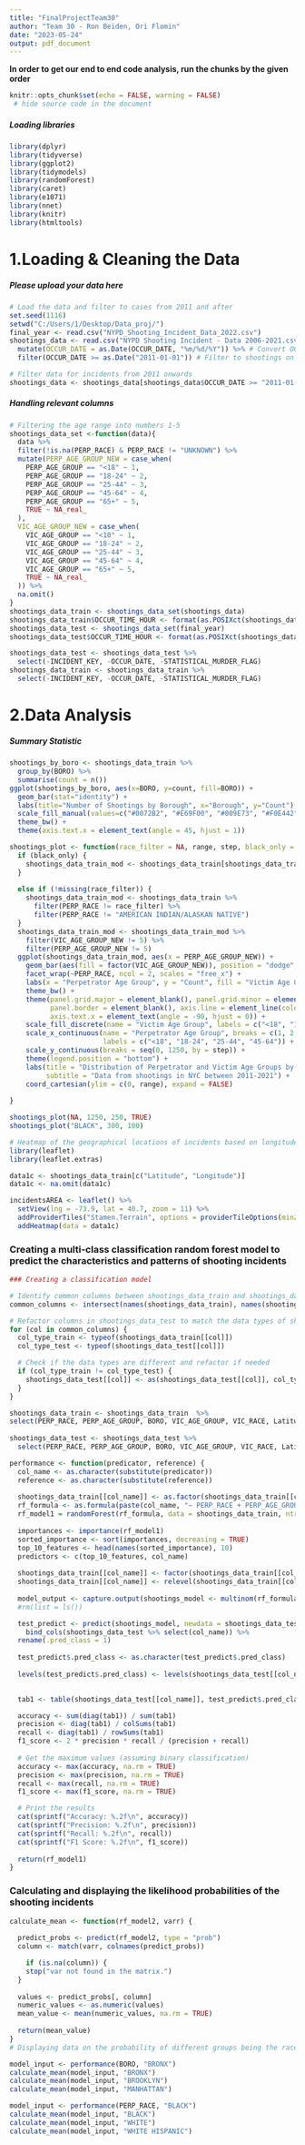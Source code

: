 ```yaml
---
title: "FinalProjectTeam30"
author: "Team 30 - Ron Beiden, Ori Flomin"
date: "2023-05-24"
output: pdf_document
---
```


**In order to get our  end to end code analysis, run the chunks by the given order **

```r
knitr::opts_chunk$set(echo = FALSE, warning = FALSE)
 # hide source code in the document
```

##### Loading libraries

```r
library(dplyr)
library(tidyverse)
library(ggplot2)
library(tidymodels)
library(randomForest)
library(caret)
library(e1071)
library(nnet)
library(knitr)
library(htmltools)
```


# 1.Loading & Cleaning the Data 

##### Please upload your data here
```r
# Load the data and filter to cases from 2011 and after
set.seed(1116)
setwd("C:/Users/1/Desktop/Data_proj/")
final_year <- read.csv("NYPD_Shooting_Incident_Data_2022.csv")
shootings_data <- read.csv("NYPD Shooting Incident - Data 2006-2021.csv") %>%
  mutate(OCCUR_DATE = as.Date(OCCUR_DATE, "%m/%d/%Y")) %>% # Convert OCCUR_DATE column to date format
  filter(OCCUR_DATE >= as.Date("2011-01-01")) # Filter to shootings on or after January 1st, 2011

# Filter data for incidents from 2011 onwards
shootings_data <- shootings_data[shootings_data$OCCUR_DATE >= "2011-01-01", ]
```

##### Handling relevant columns
```r
# Filtering the age range into numbers 1-5
shootings_data_set <-function(data){
  data %>% 
  filter(!is.na(PERP_RACE) & PERP_RACE != "UNKNOWN") %>% 
  mutate(PERP_AGE_GROUP_NEW = case_when(
    PERP_AGE_GROUP == "<18" ~ 1,
    PERP_AGE_GROUP == "18-24" ~ 2,
    PERP_AGE_GROUP == "25-44" ~ 3,
    PERP_AGE_GROUP == "45-64" ~ 4,
    PERP_AGE_GROUP == "65+" ~ 5,
    TRUE ~ NA_real_
  ),
  VIC_AGE_GROUP_NEW = case_when(
    VIC_AGE_GROUP == "<18" ~ 1,
    VIC_AGE_GROUP == "18-24" ~ 2,
    VIC_AGE_GROUP == "25-44" ~ 3,
    VIC_AGE_GROUP == "45-64" ~ 4,
    VIC_AGE_GROUP == "65+" ~ 5,
    TRUE ~ NA_real_
  )) %>%
  na.omit()
}
shootings_data_train <- shootings_data_set(shootings_data)
shootings_data_train$OCCUR_TIME_HOUR <- format(as.POSIXct(shootings_data_train$OCCUR_TIME, format="%H:%M:%S"), format="%H")
shootings_data_test <- shootings_data_set(final_year)
shootings_data_test$OCCUR_TIME_HOUR <- format(as.POSIXct(shootings_data_test$OCCUR_TIME, format="%H:%M:%S"), format="%H")
```

```r
shootings_data_test <- shootings_data_test %>%
  select(-INCIDENT_KEY, -OCCUR_DATE, -STATISTICAL_MURDER_FLAG) 
shootings_data_train <- shootings_data_train %>%
  select(-INCIDENT_KEY, -OCCUR_DATE, -STATISTICAL_MURDER_FLAG) 
```


# 2.Data Analysis 

##### Summary Statistic

```r
shootings_by_boro <- shootings_data_train %>%
  group_by(BORO) %>%
  summarise(count = n())
ggplot(shootings_by_boro, aes(x=BORO, y=count, fill=BORO)) +
  geom_bar(stat="identity") +
  labs(title="Number of Shootings by Borough", x="Borough", y="Count") +
  scale_fill_manual(values=c("#0072B2", "#E69F00", "#009E73", "#F0E442", "#CC79A7")) +
  theme_bw() +
  theme(axis.text.x = element_text(angle = 45, hjust = 1))
```


```r
shootings_plot <- function(race_filter = NA, range, step, black_only = FALSE) {
  if (black_only) {
    shootings_data_train_mod <- shootings_data_train[shootings_data_train$PERP_RACE == "BLACK",]
  }
  
  else if (!missing(race_filter)) {
    shootings_data_train_mod <- shootings_data_train %>%
      filter(PERP_RACE != race_filter) %>%
      filter(PERP_RACE != "AMERICAN INDIAN/ALASKAN NATIVE")
  }
  shootings_data_train_mod <- shootings_data_train_mod %>%
    filter(VIC_AGE_GROUP_NEW != 5) %>%
    filter(PERP_AGE_GROUP_NEW != 5)
  ggplot(shootings_data_train_mod, aes(x = PERP_AGE_GROUP_NEW)) + 
    geom_bar(aes(fill = factor(VIC_AGE_GROUP_NEW)), position = "dodge", width = 0.5) + 
    facet_wrap(~PERP_RACE, ncol = 2, scales = "free_x") +
    labs(x = "Perpetrator Age Group", y = "Count", fill = "Victim Age Group") +
    theme_bw() +
    theme(panel.grid.major = element_blank(), panel.grid.minor = element_blank(),
          panel.border = element_blank(), axis.line = element_line(colour = "black"),
          axis.text.x = element_text(angle = -90, hjust = 0)) +
    scale_fill_discrete(name = "Victim Age Group", labels = c("<18", "18-24", "25-44", "45-64")) +
    scale_x_continuous(name = "Perpetrator Age Group", breaks = c(1, 2, 3, 4),
                       labels = c("<18", "18-24", "25-44", "45-64")) +
    scale_y_continuous(breaks = seq(0, 1250, by = step)) +
    theme(legend.position = "bottom") +
    labs(title = "Distribution of Perpetrator and Victim Age Groups by Race",
         subtitle = "Data from shootings in NYC between 2011-2021") +
    coord_cartesian(ylim = c(0, range), expand = FALSE)
  
}
```
```r
shootings_plot(NA, 1250, 250, TRUE)
shootings_plot("BLACK", 300, 100)
```


```r
# Heatmap of the geographical locations of incidents based on longitude and latitude
library(leaflet)
library(leaflet.extras)

data1c <- shootings_data_train[c("Latitude", "Longitude")]
data1c <- na.omit(data1c)

incidentsAREA <- leaflet() %>%
  setView(lng = -73.9, lat = 40.7, zoom = 11) %>%
  addProviderTiles("Stamen.Terrain", options = providerTileOptions(minZoom = 2)) %>%
  addHeatmap(data = data1c)
```


### Creating a multi-class classification random forest model to predict the characteristics and patterns of shooting incidents

```r
### Creating a classification model 

# Identify common columns between shootings_data_train and shootings_data_test
common_columns <- intersect(names(shootings_data_train), names(shootings_data_test))

# Refactor columns in shootings_data_test to match the data types of shootings_data_train
for (col in common_columns) {
  col_type_train <- typeof(shootings_data_train[[col]])
  col_type_test <- typeof(shootings_data_test[[col]])

  # Check if the data types are different and refactor if needed
  if (col_type_train != col_type_test) {
    shootings_data_test[[col]] <- as(shootings_data_test[[col]], col_type_train)
  }
}

shootings_data_train <- shootings_data_train  %>%
select(PERP_RACE, PERP_AGE_GROUP, BORO, VIC_AGE_GROUP, VIC_RACE, Latitude, Longitude, BORO)
  
shootings_data_test <- shootings_data_test %>%
  select(PERP_RACE, PERP_AGE_GROUP, BORO, VIC_AGE_GROUP, VIC_RACE, Latitude, Longitude, BORO)

performance <- function(predicator, reference) {
  col_name <- as.character(substitute(predicator))
  reference <- as.character(substitute(reference))
  
  shootings_data_train[[col_name]] <- as.factor(shootings_data_train[[col_name]])
  rf_formula <- as.formula(paste(col_name, "~ PERP_RACE + PERP_AGE_GROUP + BORO + VIC_AGE_GROUP + VIC_RACE + Latitude + Longitude"))
  rf_model1 = randomForest(rf_formula, data = shootings_data_train, ntree = 100)
 
  importances <- importance(rf_model1)
  sorted_importance <- sort(importances, decreasing = TRUE)
  top_10_features <- head(names(sorted_importance), 10)
  predictors <- c(top_10_features, col_name)
  
  shootings_data_train[[col_name]] <- factor(shootings_data_train[[col_name]], ordered = FALSE)
  shootings_data_train[[col_name]] <- relevel(shootings_data_train[[col_name]], ref = reference)
  
  model_output <- capture.output(shootings_model <- multinom(rf_formula, data = shootings_data_train))
  #rm(list = ls())

  test_predict <- predict(shootings_model, newdata = shootings_data_test, "class") %>%
    bind_cols(shootings_data_test %>% select(col_name)) %>%
  rename(.pred_class = 1)
  
  test_predict$.pred_class <- as.character(test_predict$.pred_class)
  
  levels(test_predict$.pred_class) <- levels(shootings_data_test[[col_name]])
  

  tab1 <- table(shootings_data_test[[col_name]], test_predict$.pred_class)

  accuracy <- sum(diag(tab1)) / sum(tab1)
  precision <- diag(tab1) / colSums(tab1)
  recall <- diag(tab1) / rowSums(tab1)
  f1_score <- 2 * precision * recall / (precision + recall)
  
  # Get the maximum values (assuming binary classification)
  accuracy <- max(accuracy, na.rm = TRUE)
  precision <- max(precision, na.rm = TRUE)
  recall <- max(recall, na.rm = TRUE)
  f1_score <- max(f1_score, na.rm = TRUE)

  # Print the results
  cat(sprintf("Accuracy: %.2f\n", accuracy))
  cat(sprintf("Precision: %.2f\n", precision))
  cat(sprintf("Recall: %.2f\n", recall))
  cat(sprintf("F1 Score: %.2f\n", f1_score))
  
  return(rf_model1)
}
```

### Calculating and displaying the likelihood probabilities of the shooting incidents

```r
calculate_mean <- function(rf_model2, varr) {
  
  predict_probs <- predict(rf_model2, type = "prob")
  column <- match(varr, colnames(predict_probs))

    if (is.na(column)) {
    stop("var not found in the matrix.")
  }
  
  values <- predict_probs[, column]
  numeric_values <- as.numeric(values)
  mean_value <- mean(numeric_values, na.rm = TRUE)
  
  return(mean_value)
}
# Displaying data on the probability of different groups being the race of the perpetrator or the borough where the incidents occur

model_input <- performance(BORO, "BRONX")
calculate_mean(model_input, "BRONX")
calculate_mean(model_input, "BROOKLYN")
calculate_mean(model_input, "MANHATTAN")

model_input <- performance(PERP_RACE, "BLACK")
calculate_mean(model_input, "BLACK")
calculate_mean(model_input, "WHITE")
calculate_mean(model_input, "WHITE HISPANIC")
```